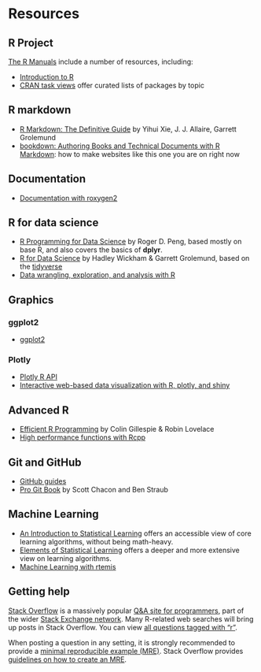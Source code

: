# Resources {#resources}

## R Project

[The R Manuals](https://cran.r-project.org/manuals.html) include a number of resources, including:

* [Introduction to R](https://cran.r-project.org/doc/manuals/r-release/R-intro.html)
* [CRAN task views](https://cran.r-project.org/web/views/) offer curated lists of packages by topic

## R markdown

* [R Markdown: The Definitive Guide](https://bookdown.org/yihui/rmarkdown/) by Yihui Xie, J. J. Allaire, Garrett Grolemund
* [bookdown: Authoring Books and Technical Documents with R Markdown](https://bookdown.org/yihui/bookdown/): how to make websites like this one you are on right now

## Documentation

* [Documentation with roxygen2](https://cran.r-project.org/web/packages/roxygen2/vignettes/roxygen2.html)

## R for data science

* [R Programming for Data Science](https://bookdown.org/rdpeng/rprogdatascience/) by Roger D. Peng, based mostly on base R, and also covers the basics of **dplyr**.
* [R for Data Science](https://r4ds.had.co.nz) by Hadley Wickham & Garrett Grolemund, based on the [tidyverse](https://www.tidyverse.org)
* [Data wrangling, exploration, and analysis with R](https://stat545.com/)

## Graphics

### ggplot2

* [ggplot2](https://ggplot2.tidyverse.org/)

### Plotly

* [Plotly R API](https://plot.ly/r/)
* [Interactive web-based data visualization with R, plotly, and shiny](https://plotly-r.com)

## Advanced R

* [Efficient R Programming](https://bookdown.org/csgillespie/efficientR/) by Colin Gillespie & Robin Lovelace
* [High performance functions with Rcpp](http://adv-r.had.co.nz/Rcpp.html)

## Git and GitHub

* [GitHub guides](https://guides.github.com/)
* [Pro Git Book](https://git-scm.com/book/en/v2) by Scott Chacon and Ben Straub

## Machine Learning

* [An Introduction to Statistical Learning](https://www-bcf.usc.edu/~gareth/ISL/) offers an accessible view of core learning algorithms, without being math-heavy.
* [Elements of Statistical Learning](https://web.stanford.edu/~hastie/ElemStatLearn/) offers a deeper and more extensive view on learning algorithms.
* [Machine Learning with rtemis](https://rtemis.lambdamd.org/)

## Getting help

[Stack Overflow](https://stackoverflow.com/) is a massively popular [Q&A site for programmers](https://en.wikipedia.org/wiki/Stack_Overflow), part of the wider 
[Stack Exchange network](https://stackexchange.com/). Many R-related web searches will bring up 
posts in Stack Overflow. You can view [all questions tagged with "r"](https://stackoverflow.com/questions/tagged/r). 

When posting a question in any setting, it is strongly recommended to provide a [minimal reproducible example (MRE)](https://en.wikipedia.org/wiki/Minimal_working_example). Stack Overflow provides 
[guidelines on how to create an MRE](https://stackoverflow.com/help/minimal-reproducible-example).
